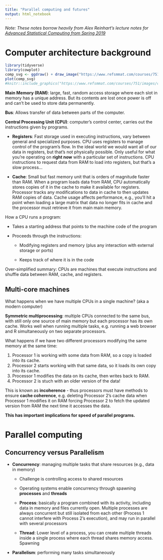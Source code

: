 ```yaml
---
title: "Parallel computing and futures"
output: html_notebook
---
```


_Note: These notes borrow heavily from Alex Reinhart's lecture notes for [Advanced Statistical Computing from Spring 2019](https://www.refsmmat.com/courses/751/index.html)_

# Computer architecture background

```r
library(tidyverse)
library(cowplot)
comp_svg <- ggdraw() + draw_image("https://www.refsmmat.com/courses/751/images/computer-arch.svg")
plot(comp_svg)
#knitr::include_graphics("https://www.refsmmat.com/courses/751/images/computer-arch.svg")
```

__Main Memory (RAM)__: large, fast, random access storage where each slot in memory has a unique address. But its contents are lost once power is off and can't be used to store data permanently. 

__Bus__: Allows transfer of data between parts of the computer.

__Central Processing Unit (CPU)__: computer's control center, carries out the instructions given by programs. 

+ __Registers__: Fast storage used in executing instructions, vary between general and specialized purposes. CPU uses registers to manage control of the program's flow. In the ideal world we would want all of our data in registers, but that's not physically possible. Only useful for what you're operating on __right now__ with a particular set of instructions. CPU instructions to request data from RAM to load into registers, but that's a slow process...

+ __Cache__: Small but fast memory unit that is orders of magnitude faster than RAM. When a program loads data from RAM, CPU automatically stores copies of it in the cache to make it available for registers. Processor tracks any modifications to data in cache to then updates RAM copies of data. Cache usage affects performance, e.g., you'll hit a point when loading a large matrix that data no longer fits in cache and the processor must retrieve it from main main memory. 

How a CPU runs a program:

+ Takes a starting address that points to the machine code of the program

+ Proceeds through the instructions:

  + Modifying registers and memory (plus any interaction with external storage or ports)
  
  + Keeps track of where it is in the code

Over-simplified summary: CPUs are machines that execute instructions and shuffle data between RAM, cache, and registers.

## Multi-core machines

What happens when we have multiple CPUs in a single machine? (aka a modern computer)

__Symmetric multiprocessing__: multiple CPUs connected to the same bus, with still only one source of main memory but each processor has its own cache. Works well when running multiple tasks, e.g. running a web browser and R simultaneously on two separate processors.

What happens if we have two different processors modifying the same memory at the same time:

1. Processor 1 is working with some data from RAM, so a copy is loaded into its cache.
2. Processor 2 starts working with that same data, so it loads its own copy into its cache.
3. Processor 1 modifies the data on its cache, then writes back to RAM. 
4. Processor 2 is stuch with an older version of the data!

This is known as __incoherence__ - thus processors must have methods to ensure __cache coherence__, e.g. deleting Processor 2's cache data when Processor 1 modifies it on RAM forcing Processor 2 to fetch the updated version from RAM the next time it accesses the data.

__This has important implications for speed of parallel programs.__

# Parallel computing

## Concurrency versus Parallelism

+ __Concurrency__: managing multiple tasks that share resources (e.g., data in memory)

  + Challenge is controlling access to shared resources
  
  + Operating systems enable concurrency through spawning __processes__ and __threads__
  
  + __Process__: basically a program combined with its activity, including data in memory and files currently open. Multiple processes are always concurrent but still isolated from each other (Process 1 cannot interfere with Process 2's execution), and may run in parallel with several processors
  
  + __Thread__: Lower level of a process, you can create multiple threads inside a single process where each thread shares memory access. Spawning

+ __Parallelism__: performing many tasks simultaneously











